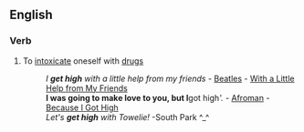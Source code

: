 ==English==

===Verb===
{{en-verb|inf=to [[get]] [[high]]|gets high|getting high|got high|gotten high}}

# {{idiom}} To [[intoxicate]] oneself with [[drugs]]
#:''I '''get high''' with a little help from my friends'' - [[Beatles]] - [[w:With a Little Help from My Friends|With a Little Help from My Friends]]
#:'''I was going to make love to you, but I '''got high'''.'' - [[w:Afroman|Afroman]] - [[w:Because I Got High|Because I Got High]]
#:''Let's '''get high''' with Towelie!'' -South Park ^_^
{{rfd}}